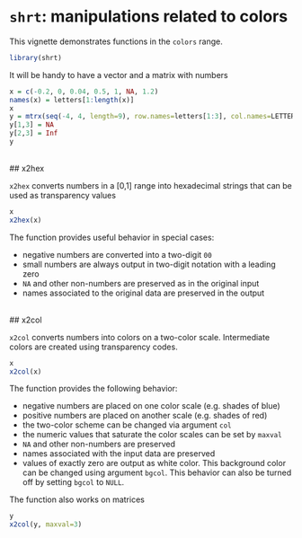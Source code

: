 # `shrt`: manipulations related to colors

This vignette demonstrates functions in the `colors` range.


```r
library(shrt)
```

It will be handy to have a vector and a matrix with numbers

```r
x = c(-0.2, 0, 0.04, 0.5, 1, NA, 1.2)
names(x) = letters[1:length(x)]
x
y = mtrx(seq(-4, 4, length=9), row.names=letters[1:3], col.names=LETTERS[1:3])
y[1,3] = NA
y[2,3] = Inf
y
```


&nbsp;	
## x2hex	

`x2hex` converts numbers in a [0,1] range into hexadecimal strings that can be used as transparency values

```r
x
x2hex(x)
```

The function provides useful behavior in special cases:

 - negative numbers are converted into a two-digit `00`
 - small numbers are always output in two-digit notation with a leading zero
 - `NA` and other non-numbers are preserved as in the original input
 - names associated to the original data are preserved in the output



&nbsp;	
## x2col	

`x2col` converts numbers into colors on a two-color scale. Intermediate colors are created using transparency codes.

```r
x
x2col(x)
```

The function provides the following behavior:

 - negative numbers are placed on one color scale (e.g. shades of blue)
 - positive numbers are placed on another scale (e.g. shades of red)
 - the two-color scheme can be changed via argument `col`
 - the numeric values that saturate the color scales can be set by `maxval`
 - `NA` and other non-numbers are preserved 
 - names associated with the input data are preserved
 - values of exactly zero are output as white color. This background color can be changed using argument `bgcol`. This behavior can also be turned off by setting `bgcol` to `NULL`. 

The function also works on matrices

```r
y
x2col(y, maxval=3)
```

